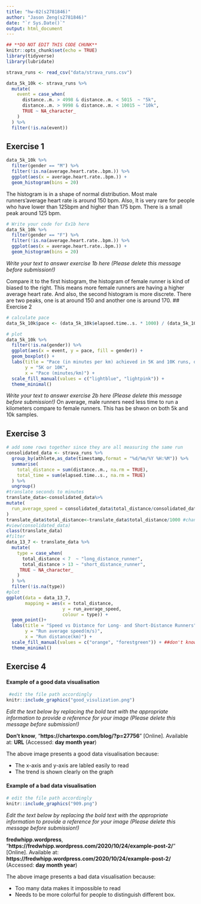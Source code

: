 ```yaml
---
title: "hw-02(s2781846)"
author: "Jason Zeng(s2781846)"
date: "`r Sys.Date()`"
output: html_document
---
```


```r
## **DO NOT EDIT THIS CODE CHUNK**
knitr::opts_chunk$set(echo = TRUE)
library(tidyverse)
library(lubridate)
```

```r
strava_runs <- read_csv("data/strava_runs.csv")
```

```r
data_5k_10k <- strava_runs %>%
  mutate(
    event = case_when(
      distance..m. > 4998 & distance..m. < 5015  ~ "5k",
      distance..m. > 9998 & distance..m. < 10015 ~ "10k",
      TRUE ~ NA_character_
    )
  ) %>%
  filter(!is.na(event))
```


## Exercise 1

```r
data_5k_10k %>% 
  filter(gender == "M") %>%
  filter(!is.na(average.heart.rate..bpm.)) %>%
  ggplot(aes(x = average.heart.rate..bpm.)) + 
  geom_histogram(bins = 20)
```

  The histogram is in a shape of normal distribution. Most male runners'average heart rate is around 150 bpm. Also, It is very rare for people who have lower than 125bpm and higher than 175 bpm. There is a small peak around 125 bpm. 
```r
# Write your code for Ex1b here
data_5k_10k %>% 
  filter(gender == "F") %>%
  filter(!is.na(average.heart.rate..bpm.)) %>%
  ggplot(aes(x = average.heart.rate..bpm.)) + 
  geom_histogram(bins = 20)

```


_Write your text to answer exercise 1b here (Please delete this message before submission!)_

Compare it to the first histogram, the histogram of female runner is kind of biased to the right. This means more female runners are having a higher average heart rate. And also, the second histogram is more discrete. There are two peaks, one is at around 150 and another one is around 170.
## Exercise 2

```r
# calculate pace
data_5k_10k$pace <- (data_5k_10k$elapsed.time..s. * 1000) / (data_5k_10k$distance..m. * 60)

# plot
data_5k_10k %>%
  filter(!is.na(gender)) %>%
  ggplot(aes(x = event, y = pace, fill = gender)) +
  geom_boxplot() +
  labs(title = "Pace (in minutes per km) achieved in 5K and 10K runs, distinguished by gender",
       y = "5K or 10K", 
       x = "Pace (minutes/km)") +
  scale_fill_manual(values = c("lightblue", "lightpink")) +
  theme_minimal()
```

_Write your text to answer exercise 2b here (Please delete this message before submission!)_
On average, male runners need less time to run a kilometers compare to female runners. This has be shwon on both 5k and 10k samples.



## Exercise 3

```r
# add some rows together since they are all measuring the same run
consolidated_data <- strava_runs %>%
  group_by(athlete,as_date(timestamp,format = "%d/%m/%Y %H:%M")) %>%
  summarise(
    total_distance = sum(distance..m., na.rm = TRUE),
    total_time = sum(elapsed.time..s., na.rm = TRUE)
  ) %>%
  ungroup()
#translate seconds to minutes
translate_data<-consolidated_data%>%
mutate(
  run_average_speed = consolidated_data$total_distance/consolidated_data$total_time
)
translate_data$total_distance<-translate_data$total_distance/1000 #change it to km
#view(consolidated_data)
class(translate_data)
#filter
data_13_7 <- translate_data %>%
  mutate(
    type = case_when(
      total_distance < 7  ~ "long_distance_runner",
      total_distance > 13 ~ "short_distance_runner",
     TRUE ~ NA_character_
    )
  ) %>%
  filter(!is.na(type))
#plot
ggplot(data = data_13_7,
       mapping = aes(x = total_distance, 
                     y = run_average_speed, 
                     colour = type)) +
  geom_point()+
  labs(title = "Speed vs Distance for Long- and Short-Distance Runners",
       y = "Run average speed(m/s)", 
       x = "Run distance(km)") +
  scale_fill_manual(values = c("orange", "forestgreen")) + ##don't know why it doesn't work
  theme_minimal()
```





## Exercise 4

#### Example of a good data visualisation

```r
 #edit the file path accordingly
knitr::include_graphics("good_visulization.png")
```

_Edit the text below by replacing the bold text with the appropriate information to provide a reference for your image (Please delete this message before submission!)_

**Don't know**, "**https://chartexpo.com/blog/?p=27756**" [Online]. Available at: **URL** (Accessed: **day month year**)


The above image presents a good data visualisation because:

-   The x-axis and y-axis are labled easily to read
-   The trend is shown clearly on the graph


#### Example of a bad data visualisation


```r
# edit the file path accordingly
knitr::include_graphics("909.png")
```

_Edit the text below by replacing the bold text with the appropriate information to provide a reference for your image (Please delete this message before submission!)_

**fredwhipp.wordpress**, "**https://fredwhipp.wordpress.com/2020/10/24/example-post-2/**" [Online]. Available at: **https://fredwhipp.wordpress.com/2020/10/24/example-post-2/** (Accessed: **day month year**)



The above image presents a bad data visualisation because:

-   Too many data makes it impossible to read
-   Needs to be more colorful for people to distinguish different box.


